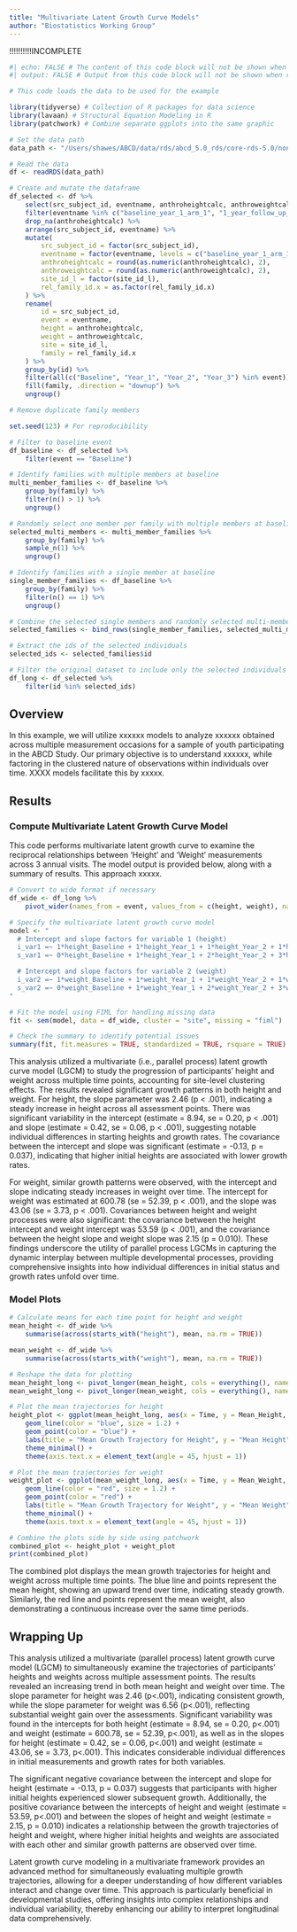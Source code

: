 ```yaml
---
title: "Multivariate Latent Growth Curve Models"
author: "Biostatistics Working Group"
---
```


!!!!!!!!!!INCOMPLETE

```r
#| echo: FALSE # The content of this code block will not be shown when rendered
#| output: FALSE # Output from this code block will not be shown when rendered

# This code loads the data to be used for the example

library(tidyverse) # Collection of R packages for data science
library(lavaan) # Structural Equation Modeling in R
library(patchwork) # Combine separate ggplots into the same graphic

# Set the data path
data_path <- "/Users/shawes/ABCD/data/rds/abcd_5.0_rds/core-rds-5.0/non-imaging_excluding_nt_5.0.rds"

# Read the data
df <- readRDS(data_path)

# Create and mutate the dataframe
df_selected <- df %>%
    select(src_subject_id, eventname, anthroheightcalc, anthroweightcalc, site_id_l, rel_family_id.x) %>%
    filter(eventname %in% c("baseline_year_1_arm_1", "1_year_follow_up_y_arm_1", "2_year_follow_up_y_arm_1", "3_year_follow_up_y_arm_1")) %>%
    drop_na(anthroheightcalc) %>%
    arrange(src_subject_id, eventname) %>%
    mutate(
        src_subject_id = factor(src_subject_id),
        eventname = factor(eventname, levels = c("baseline_year_1_arm_1", "1_year_follow_up_y_arm_1", "2_year_follow_up_y_arm_1", "3_year_follow_up_y_arm_1"), labels = c("Baseline", "Year_1", "Year_2", "Year_3")),
        anthroheightcalc = round(as.numeric(anthroheightcalc), 2),
        anthroweightcalc = round(as.numeric(anthroweightcalc), 2),
        site_id_l = factor(site_id_l),
        rel_family_id.x = as.factor(rel_family_id.x)
    ) %>%
    rename(
        id = src_subject_id,
        event = eventname,
        height = anthroheightcalc,
        weight = anthroweightcalc,
        site = site_id_l,
        family = rel_family_id.x
    ) %>%
    group_by(id) %>%
    filter(all(c("Baseline", "Year_1", "Year_2", "Year_3") %in% event)) %>%
    fill(family, .direction = "downup") %>%
    ungroup()

# Remove duplicate family members

set.seed(123) # For reproducibility

# Filter to baseline event
df_baseline <- df_selected %>%
    filter(event == "Baseline")

# Identify families with multiple members at baseline
multi_member_families <- df_baseline %>%
    group_by(family) %>%
    filter(n() > 1) %>%
    ungroup()

# Randomly select one member per family with multiple members at baseline
selected_multi_members <- multi_member_families %>%
    group_by(family) %>%
    sample_n(1) %>%
    ungroup()

# Identify families with a single member at baseline
single_member_families <- df_baseline %>%
    group_by(family) %>%
    filter(n() == 1) %>%
    ungroup()

# Combine the selected single members and randomly selected multi-members
selected_families <- bind_rows(single_member_families, selected_multi_members)

# Extract the ids of the selected individuals
selected_ids <- selected_families$id

# Filter the original dataset to include only the selected individuals
df_long <- df_selected %>%
    filter(id %in% selected_ids)

```

## Overview

In this example, we will utilize xxxxxx models to analyze xxxxxx obtained across multiple measurement occasions for a sample of youth participating in the ABCD Study. Our primary objective is to understand xxxxxx, while factoring in the clustered nature of observations within individuals over time. XXXX models facilitate this by xxxxx.

## Results
### Compute Multivariate Latent Growth Curve Model
This code performs multivariate latent growth curve to examine the reciprocal relationships between 'Height' and 'Weight' measurements across 3 annual visits. The model output is provided below, along with a summary of results. This approach xxxxx.

```r

# Convert to wide format if necessary
df_wide <- df_long %>%
    pivot_wider(names_from = event, values_from = c(height, weight), names_sep = "_")

# Specify the multivariate latent growth curve model
model <- "
  # Intercept and slope factors for variable 1 (height)
  i_var1 =~ 1*height_Baseline + 1*height_Year_1 + 1*height_Year_2 + 1*height_Year_3
  s_var1 =~ 0*height_Baseline + 1*height_Year_1 + 2*height_Year_2 + 3*height_Year_3

  # Intercept and slope factors for variable 2 (weight)
  i_var2 =~ 1*weight_Baseline + 1*weight_Year_1 + 1*weight_Year_2 + 1*weight_Year_3
  s_var2 =~ 0*weight_Baseline + 1*weight_Year_1 + 2*weight_Year_2 + 3*weight_Year_3
"

# Fit the model using FIML for handling missing data
fit <- sem(model, data = df_wide, cluster = "site", missing = "fiml")

# Check the summary to identify potential issues
summary(fit, fit.measures = TRUE, standardized = TRUE, rsquare = TRUE)

```

This analysis utilized a multivariate (i.e., parallel process) latent growth curve model (LGCM) to study the progression of participants' height and weight across multiple time points, accounting for site-level clustering effects. The results revealed significant growth patterns in both height and weight. For height, the slope parameter was 2.46 (p < .001), indicating a steady increase in height across all assessment points. There was significant variability in the intercept (estimate = 8.94, se = 0.20, p < .001) and slope (estimate = 0.42, se = 0.06, p < .001), suggesting notable individual differences in starting heights and growth rates. The covariance between the intercept and slope was significant (estimate = -0.13, p = 0.037), indicating that higher initial heights are associated with lower growth rates.

For weight, similar growth patterns were observed, with the intercept and slope indicating steady increases in weight over time. The intercept for weight was estimated at 600.78 (se = 52.39, p < .001), and the slope was 43.06 (se = 3.73, p < .001). Covariances between height and weight processes were also significant: the covariance between the height intercept and weight intercept was 53.59 (p < .001), and the covariance between the height slope and weight slope was 2.15 (p = 0.010). These findings underscore the utility of parallel process LGCMs in capturing the dynamic interplay between multiple developmental processes, providing comprehensive insights into how individual differences in initial status and growth rates unfold over time.

### Model Plots
```r

# Calculate means for each time point for height and weight
mean_height <- df_wide %>%
    summarise(across(starts_with("height"), mean, na.rm = TRUE))

mean_weight <- df_wide %>%
    summarise(across(starts_with("weight"), mean, na.rm = TRUE))

# Reshape the data for plotting
mean_height_long <- pivot_longer(mean_height, cols = everything(), names_to = "Time", values_to = "Mean_Height")
mean_weight_long <- pivot_longer(mean_weight, cols = everything(), names_to = "Time", values_to = "Mean_Weight")

# Plot the mean trajectories for height
height_plot <- ggplot(mean_height_long, aes(x = Time, y = Mean_Height, group = 1)) +
    geom_line(color = "blue", size = 1.2) +
    geom_point(color = "blue") +
    labs(title = "Mean Growth Trajectory for Height", y = "Mean Height", x = "Time Point") +
    theme_minimal() +
    theme(axis.text.x = element_text(angle = 45, hjust = 1))

# Plot the mean trajectories for weight
weight_plot <- ggplot(mean_weight_long, aes(x = Time, y = Mean_Weight, group = 1)) +
    geom_line(color = "red", size = 1.2) +
    geom_point(color = "red") +
    labs(title = "Mean Growth Trajectory for Weight", y = "Mean Weight", x = "Time Point") +
    theme_minimal() +
    theme(axis.text.x = element_text(angle = 45, hjust = 1))

# Combine the plots side by side using patchwork
combined_plot <- height_plot + weight_plot
print(combined_plot)


```

The combined plot displays the mean growth trajectories for height and weight across multiple time points. The blue line and points represent the mean height, showing an upward trend over time, indicating steady growth. Similarly, the red line and points represent the mean weight, also demonstrating a continuous increase over the same time periods. 

## Wrapping Up
This analysis utilized a multivariate (parallel process) latent growth curve model (LGCM) to simultaneously examine the trajectories of participants' heights and weights across multiple assessment points. The results revealed an increasing trend in both mean height and weight over time. The slope parameter for height was 2.46 (p<.001), indicating consistent growth, while the slope parameter for weight was 6.56 (p<.001), reflecting substantial weight gain over the assessments. Significant variability was found in the intercepts for both height (estimate = 8.94, se = 0.20, p<.001) and weight (estimate = 600.78, se = 52.39, p<.001), as well as in the slopes for height (estimate = 0.42, se = 0.06, p<.001) and weight (estimate = 43.06, se = 3.73, p<.001). This indicates considerable individual differences in initial measurements and growth rates for both variables.

The significant negative covariance between the intercept and slope for height (estimate = -0.13, p = 0.037) suggests that participants with higher initial heights experienced slower subsequent growth. Additionally, the positive covariance between the intercepts of height and weight (estimate = 53.59, p<.001) and between the slopes of height and weight (estimate = 2.15, p = 0.010) indicates a relationship between the growth trajectories of height and weight, where higher initial heights and weights are associated with each other and similar growth patterns are observed over time.

Latent growth curve modeling in a multivariate framework provides an advanced method for simultaneously evaluating multiple growth trajectories, allowing for a deeper understanding of how different variables interact and change over time. This approach is particularly beneficial in developmental studies, offering insights into complex relationships and individual variability, thereby enhancing our ability to interpret longitudinal data comprehensively.

